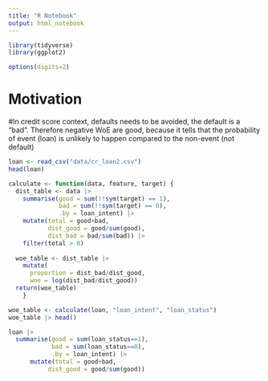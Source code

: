 ```yaml
---
title: "R Notebook"
output: html_notebook
---
```





```r
library(tidyverse)
library(ggplot2)
```


```r
options(digits=2)

```


# Motivation


#In credit score context, defaults needs to be avoided, the default is a "bad". Therefore negative WoE are good, because it tells that the probability of event (loan) is unlikely to happen compared to the non-event (not default)



```r
loan <- read_csv("data/cr_loan2.csv")
head(loan)
```



```r
calculate <- function(data, feature, target) {
  dist_table <- data |> 
    summarise(good = sum(!!sym(target) == 1),
              bad = sum(!!sym(target) == 0),
              .by = loan_intent) |> 
    mutate(total = good+bad,
           dist_good = good/sum(good),
           dist_bad = bad/sum(bad)) |> 
    filter(total > 0)
  
  woe_table <- dist_table |>
    mutate(
      proportion = dist_bad/dist_good,
      woe = log(dist_bad/dist_good))
  return(woe_table)
    }

woe_table <- calculate(loan, "loan_intent", "loan_status")
woe_table |> head()
```

```r
loan |> 
  summarise(good = sum(loan_status==1),
            bad = sum(loan_status==0),
            .by = loan_intent) |> 
      mutate(total = good+bad,
           dist_good = good/sum(good))
```

